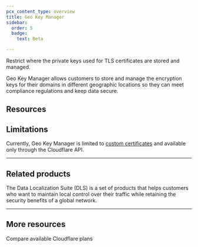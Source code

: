 ```yaml
---
pcx_content_type: overview
title: Geo Key Manager
sidebar:
  order: 5
  badge:
    text: Beta

---
```



<Description>

Restrict where the private keys used for TLS certificates are stored and managed.
</Description>

Geo Key Manager allows customers to store and manage the encryption keys for their domains in different geographic locations so they can meet compliance regulations and keep data secure.

## Resources

<DirectoryListing />

## Limitations

Currently, Geo Key Manager is limited to [custom certificates](/ssl/edge-certificates/custom-certificates/) and available only through the Cloudflare API.

***

## Related products

<RelatedProduct header="Data Localization Suite" href="/data-localization/" product="data-localization">
The Data Localization Suite (DLS) is a set of products that helps customers who want to maintain local control over their traffic while retaining the security benefits of a global network.
</RelatedProduct>

<RelatedProduct header="Geo Key Manager (v1)" href="https://blog.cloudflare.com/introducing-cloudflare-geo-key-manager/" product="ssl"> <Render file="geokey-manager-v1" />
</RelatedProduct>

***

## More resources

<CardGrid>

<LinkTitleCard title="Plans" href="https://www.cloudflare.com/plans/#overview" icon="document">
Compare available Cloudflare plans
</LinkTitleCard>

</CardGrid>
